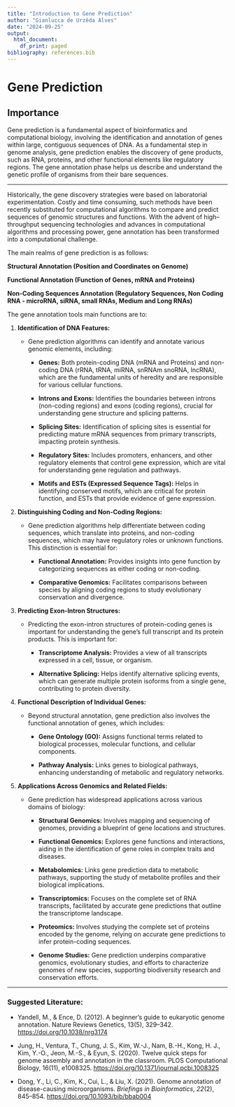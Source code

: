 ```yaml
---
title: "Introduction to Gene Prediction"
author: "Gianlucca de Urzêda Alves"
date: "2024-09-25"
output:
  html_document:
    df_print: paged
bibliography: references.bib
---
```


# Gene Prediction

## Importance

Gene prediction is a fundamental aspect of bioinformatics and computational biology, involving the identification and annotation of genes within large, contiguous sequences of DNA. As a fundamental step in genome analysis, gene prediction enables the discovery of gene products, such as RNA, proteins, and other functional elements like regulatory regions. The gene annotation phase helps us describe and understand the genetic profile of organisms from their bare sequences.

------------------------------------------------------------------------

Historically, the gene discovery strategies were based on laboratorial experimentation. Costly and time consuming, such methods have been recently substituted for computational algorithms to compare and predict sequences of genomic structures and functions. With the advent of high--throughput sequencing technologies and advances in computational algorithms and processing power, gene annotation has been transformed into a computational challenge.

The main realms of gene prediction is as follows:

**Structural Annotation (Position and Coordinates on Genome)**

**Functional Annotation (Function of Genes, mRNA and Proteins)**

**Non-Coding Sequences Annotation (Regulatory Sequences, Non Coding RNA - microRNA, siRNA, small RNAs, Medium and Long RNAs)**

The gene annotation tools main functions are to:

1.  **Identification of DNA Features:**

    -   Gene prediction algorithms can identify and annotate various genomic elements, including:

        -   **Genes:** Both protein-coding DNA (mRNA and Proteins) and non-coding DNA (rRNA, tRNA, miRNA, snRNAm snoRNA, lncRNA), which are the fundamental units of heredity and are responsible for various cellular functions.

        -   **Introns and Exons:** Identifies the boundaries between introns (non-coding regions) and exons (coding regions), crucial for understanding gene structure and splicing patterns.

        -   **Splicing Sites:** Identification of splicing sites is essential for predicting mature mRNA sequences from primary transcripts, impacting protein synthesis.

        -   **Regulatory Sites:** Includes promoters, enhancers, and other regulatory elements that control gene expression, which are vital for understanding gene regulation and pathways.

        -   **Motifs and ESTs (Expressed Sequence Tags):** Helps in identifying conserved motifs, which are critical for protein function, and ESTs that provide evidence of gene expression.

2.  **Distinguishing Coding and Non-Coding Regions:**

    -   Gene prediction algorithms help differentiate between coding sequences, which translate into proteins, and non-coding sequences, which may have regulatory roles or unknown functions. This distinction is essential for:

        -   **Functional Annotation:** Provides insights into gene function by categorizing sequences as either coding or non-coding.

        -   **Comparative Genomics:** Facilitates comparisons between species by aligning coding regions to study evolutionary conservation and divergence.

3.  **Predicting Exon-Intron Structures:**

    -   Predicting the exon-intron structures of protein-coding genes is important for understanding the gene's full transcript and its protein products. This is important for:

        -   **Transcriptome Analysis:** Provides a view of all transcripts expressed in a cell, tissue, or organism.

        -   **Alternative Splicing:** Helps identify alternative splicing events, which can generate multiple protein isoforms from a single gene, contributing to protein diversity.

4.  **Functional Description of Individual Genes:**

    -   Beyond structural annotation, gene prediction also involves the functional annotation of genes, which includes:

        -   **Gene Ontology (GO):** Assigns functional terms related to biological processes, molecular functions, and cellular components.

        -   **Pathway Analysis:** Links genes to biological pathways, enhancing understanding of metabolic and regulatory networks.

5.  **Applications Across Genomics and Related Fields:**

    -   Gene prediction has widespread applications across various domains of biology:

        -   **Structural Genomics:** Involves mapping and sequencing of genomes, providing a blueprint of gene locations and structures.

        -   **Functional Genomics:** Explores gene functions and interactions, aiding in the identification of gene roles in complex traits and diseases.

        -   **Metabolomics:** Links gene prediction data to metabolic pathways, supporting the study of metabolite profiles and their biological implications.

        -   **Transcriptomics:** Focuses on the complete set of RNA transcripts, facilitated by accurate gene predictions that outline the transcriptome landscape.

        -   **Proteomics:** Involves studying the complete set of proteins encoded by the genome, relying on accurate gene predictions to infer protein-coding sequences.

        -   **Genome Studies:** Gene prediction underpins comparative genomics, evolutionary studies, and efforts to characterize genomes of new species, supporting biodiversity research and conservation efforts.

------------------------------------------------------------------------

### Suggested Literature:

-   Yandell, M., & Ence, D. (2012). A beginner's guide to eukaryotic genome annotation. Nature Reviews Genetics, 13(5), 329--342. <https://doi.org/10.1038/nrg3174>

-   Jung, H., Ventura, T., Chung, J. S., Kim, W.-J., Nam, B.-H., Kong, H. J., Kim, Y.-O., Jeon, M.-S., & Eyun, S. (2020). Twelve quick steps for genome assembly and annotation in the classroom. PLOS Computational Biology, 16(11), e1008325. <https://doi.org/10.1371/journal.pcbi.1008325>

-   Dong, Y., Li, C., Kim, K., Cui, L., & Liu, X. (2021). Genome annotation of disease-causing microorganisms. *Briefings in Bioinformatics*, *22*(2), 845--854. <https://doi.org/10.1093/bib/bbab004>

